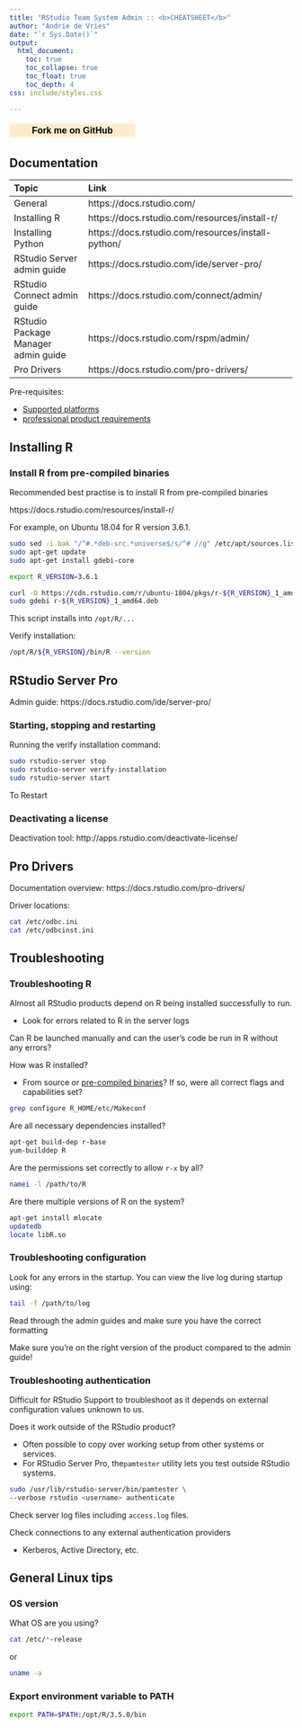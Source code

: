 ```yaml
---
title: "RStudio Team System Admin :: <b>CHEATSHEET</b>"
author: "Andrie de Vries"
date: "`r Sys.Date()`"
output:
  html_document:
    toc: true
    toc_collapse: true
    toc_float: true
    toc_depth: 4
css: include/styles.css

---
```


<!-- ribbon from https://codepo8.github.io/css-fork-on-github-ribbon/ -->

<style>#forkongithub a{background:#FCECCC;color:#000;text-decoration:none;font-family:arial,sans-serif;text-align:center;font-weight:bold;padding:5px 40px;font-size:1rem;line-height:2rem;position:relative;transition:0.5s;}#forkongithub a:hover{background:#DFECF7;color:#000;}#forkongithub a::before,#forkongithub a::after{content:"";width:100%;display:block;position:absolute;top:1px;left:0;height:1px;background:#fff;}#forkongithub a::after{bottom:1px;top:auto;}@media screen and (min-width:1000px){#forkongithub{position:absolute;display:block;top:0;right:0;width:200px;overflow:hidden;height:200px;z-index:9999;}#forkongithub a{width:200px;position:absolute;top:45px;right:-45px;transform:rotate(45deg);-webkit-transform:rotate(45deg);-ms-transform:rotate(45deg);-moz-transform:rotate(45deg);-o-transform:rotate(45deg);box-shadow:4px 4px 10px rgba(0,0,0,0.8);}}</style><span id="forkongithub"><a href="https://github.com/sol-eng/sys-admin-cheatsheet">Fork me on GitHub</a></span>


## Documentation

Topic                               | Link
:----                               | :-------------
General                             | https://docs.rstudio.com/
Installing R                        | https://docs.rstudio.com/resources/install-r/
Installing Python                   | https://docs.rstudio.com/resources/install-python/
RStudio Server admin guide          | https://docs.rstudio.com/ide/server-pro/
RStudio Connect admin guide         | https://docs.rstudio.com/connect/admin/
RStudio Package Manager admin guide | https://docs.rstudio.com/rspm/admin/
Pro Drivers                         | https://docs.rstudio.com/pro-drivers/


Pre-requisites:

* [Supported platforms](https://rstudio.com/about/platform-support)
* [professional product requirements](https://support.rstudio.com/hc/en-us/articles/360015177453-RStudio-professional-product-requirements)

## Installing R

### Install R from pre-compiled binaries

Recommended best practise is to install R from pre-compiled binaries

https://docs.rstudio.com/resources/install-r/

For example, on Ubuntu 18.04 for R version 3.6.1.

```sh
sudo sed -i.bak "/^#.*deb-src.*universe$/s/^# //g" /etc/apt/sources.list
sudo apt-get update
sudo apt-get install gdebi-core

export R_VERSION=3.6.1

curl -O https://cdn.rstudio.com/r/ubuntu-1804/pkgs/r-${R_VERSION}_1_amd64.deb
sudo gdebi r-${R_VERSION}_1_amd64.deb
```

This script installs into `/opt/R/...`

Verify installation:

```sh
/opt/R/${R_VERSION}/bin/R --version
```


## RStudio Server Pro

Admin guide: https://docs.rstudio.com/ide/server-pro/

### Starting, stopping and restarting

Running the verify installation command:

```sh
sudo rstudio-server stop
sudo rstudio-server verify-installation
sudo rstudio-server start
```

To Restart

### Deactivating a license
    
Deactivation tool: http://apps.rstudio.com/deactivate-license/



## Pro Drivers 

Documentation overview: https://docs.rstudio.com/pro-drivers/

Driver locations:

```sh
cat /etc/odbc.ini 
cat /etc/odbcinst.ini
```



## Troubleshooting

### Troubleshooting R

Almost all RStudio products depend on R being installed successfully to run.
  
* Look for errors related to R in the server logs
  
Can R be launched manually and can the user's code be run in R without any errors?

How was R installed? 

* From source or [pre-compiled binaries](https://docs.rstudio.com/resources/install-r/)? If so, were all correct flags and capabilities set?  

```sh
grep configure R_HOME/etc/Makeconf
```
    
Are all necessary dependencies installed? 


```sh
apt-get build-dep r-base
yum-builddep R
```

Are the permissions set correctly to allow `r-x` by all?      

```sh
namei -l /path/to/R
```

Are there multiple versions of R on the system?

```sh
apt-get install mlocate
updatedb
locate libR.so
```


### Troubleshooting configuration

Look for any errors in the startup.  You can view the live log during startup using:
  
```sh
tail -f /path/to/log
```

Read through the admin guides and make sure you have the correct formatting

Make sure you're on the right version of the product compared to the admin guide!


### Troubleshooting authentication

Difficult for RStudio Support to troubleshoot as it depends on external configuration values unknown to us.

Does it work outside of the RStudio product?

* Often possible to copy over working setup from other systems or services.
* For RStudio Server Pro, the`pamtester` utility lets you test outside RStudio systems.
  
```sh
sudo /usr/lib/rstudio-server/bin/pamtester \
--verbose rstudio <username> authenticate
```
  
Check server log files including `access.log` files.

Check connections to any external authentication providers

* Kerberos, Active Directory, etc.


## General Linux tips 

### OS version

What OS are you using?

```sh
cat /etc/*-release
```

or

```sh
uname -a
```

### Export environment variable to PATH

```sh
export PATH=$PATH:/opt/R/3.5.0/bin
```



